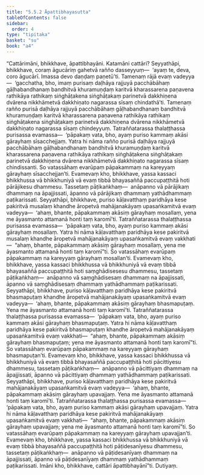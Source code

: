 ```yaml
---
title: "5.5.2 Āpattibhayasutta"
tableOfContents: false
sidebar:
  order: 4
type: "tipitaka"
basket: "su"
book: "a4"
---
```



<DynamicBreadcrumb />

<Division number="244" book="a4" bookNo="15" page="563">

<Paragraph number="1488" book="a4">
“Cattārimāni, bhikkhave, āpattibhayāni. Katamāni cattāri? Seyyathāpi, bhikkhave, coraṃ āgucāriṃ gahetvā rañño dasseyyuṃ—  ‘ayaṃ te, deva, coro āgucārī. Imassa devo daṇḍaṃ paṇetū’ti. Tamenaṃ rājā evaṃ vadeyya—  ‘gacchatha, bho, imaṃ purisaṃ daḷhāya rajjuyā pacchābāhaṃ gāḷhabandhanaṃ bandhitvā khuramuṇḍaṃ karitvā kharassarena paṇavena rathikāya rathikaṃ siṅghāṭakena siṅghāṭakaṃ parinetvā dakkhiṇena dvārena nikkhāmetvā dakkhiṇato nagarassa sīsaṃ chindathā’ti. Tamenaṃ rañño purisā daḷhāya rajjuyā pacchābāhaṃ gāḷhabandhanaṃ bandhitvā khuramuṇḍaṃ karitvā kharassarena paṇavena rathikāya rathikaṃ siṅghāṭakena siṅghāṭakaṃ parinetvā dakkhiṇena dvārena nikkhāmetvā dakkhiṇato nagarassa sīsaṃ chindeyyuṃ. Tatraññatarassa thalaṭṭhassa purisassa evamassa—  ‘pāpakaṃ vata, bho, ayaṃ puriso kammaṃ akāsi gārayhaṃ sīsacchejjaṃ. Yatra hi nāma rañño purisā daḷhāya rajjuyā pacchābāhaṃ gāḷhabandhanaṃ bandhitvā khuramuṇḍaṃ karitvā kharassarena paṇavena rathikāya rathikaṃ siṅghāṭakena siṅghāṭakaṃ parinetvā dakkhiṇena dvārena nikkhāmetvā dakkhiṇato nagarassa sīsaṃ chindissanti. So vatassāhaṃ evarūpaṃ pāpakammaṃ na kareyyaṃ gārayhaṃ sīsacchejjan’ti. Evamevaṃ kho, bhikkhave, yassa kassaci bhikkhussa vā bhikkhuniyā vā evaṃ tibbā bhayasaññā paccupaṭṭhitā hoti pārājikesu dhammesu. Tassetaṃ pāṭikaṅkhaṃ—  anāpanno vā pārājikaṃ dhammaṃ na āpajjissati, āpanno vā pārājikaṃ dhammaṃ yathādhammaṃ paṭikarissati.
</Paragraph>

<Paragraph number="1489" book="a4">
Seyyathāpi, bhikkhave, puriso kāḷavatthaṃ paridhāya kese pakiritvā musalaṃ khandhe āropetvā mahājanakāyaṃ upasaṅkamitvā evaṃ vadeyya—  ‘ahaṃ, bhante, pāpakammaṃ akāsiṃ gārayhaṃ mosallaṃ, yena me āyasmanto attamanā honti taṃ karomī’ti. Tatraññatarassa thalaṭṭhassa purisassa evamassa—  ‘pāpakaṃ vata, bho, ayaṃ puriso kammaṃ akāsi gārayhaṃ mosallaṃ. Yatra hi nāma kāḷavatthaṃ paridhāya kese pakiritvā musalaṃ khandhe āropetvā mahājanakāyaṃ upasaṅkamitvā evaṃ vakkhati—  “ahaṃ, bhante, pāpakammaṃ akāsiṃ gārayhaṃ mosallaṃ, yena me āyasmanto attamanā honti taṃ karomī”ti. So vatassāhaṃ evarūpaṃ pāpakammaṃ na kareyyaṃ gārayhaṃ mosallan’ti. Evamevaṃ kho, bhikkhave, yassa kassaci bhikkhussa vā bhikkhuniyā vā evaṃ tibbā bhayasaññā paccupaṭṭhitā hoti saṃghādisesesu dhammesu, tassetaṃ pāṭikaṅkhaṃ—  anāpanno vā saṃghādisesaṃ dhammaṃ na āpajjissati, āpanno vā saṃghādisesaṃ dhammaṃ yathādhammaṃ paṭikarissati.
</Paragraph>

<Paragraph number="1490" book="a4">
Seyyathāpi, bhikkhave, puriso kāḷavatthaṃ paridhāya kese pakiritvā bhasmapuṭaṃ khandhe āropetvā mahājanakāyaṃ upasaṅkamitvā evaṃ vadeyya—  ‘ahaṃ, bhante, pāpakammaṃ akāsiṃ gārayhaṃ bhasmapuṭaṃ. Yena me āyasmanto attamanā honti taṃ karomī’ti. Tatraññatarassa thalaṭṭhassa purisassa evamassa—  ‘pāpakaṃ vata, bho, ayaṃ puriso kammaṃ akāsi gārayhaṃ bhasmapuṭaṃ. Yatra hi nāma kāḷavatthaṃ paridhāya kese pakiritvā bhasmapuṭaṃ khandhe āropetvā mahājanakāyaṃ upasaṅkamitvā evaṃ vakkhati—  “ahaṃ, bhante, pāpakammaṃ akāsiṃ gārayhaṃ bhasmapuṭaṃ; yena me āyasmanto attamanā honti taṃ karomī”ti. So vatassāhaṃ evarūpaṃ pāpakammaṃ na kareyyaṃ gārayhaṃ bhasmapuṭan’ti. Evamevaṃ kho, bhikkhave, yassa kassaci bhikkhussa vā bhikkhuniyā vā evaṃ tibbā bhayasaññā paccupaṭṭhitā hoti pācittiyesu dhammesu, tassetaṃ pāṭikaṅkhaṃ—  anāpanno vā pācittiyaṃ dhammaṃ na āpajjissati, āpanno vā pācittiyaṃ dhammaṃ yathādhammaṃ paṭikarissati.
</Paragraph>

<Paragraph number="1491" book="a4">
Seyyathāpi, bhikkhave, puriso kāḷavatthaṃ paridhāya kese pakiritvā mahājanakāyaṃ upasaṅkamitvā evaṃ vadeyya—  ‘ahaṃ, bhante, pāpakammaṃ akāsiṃ gārayhaṃ upavajjaṃ. Yena me āyasmanto attamanā honti taṃ karomī’ti. Tatraññatarassa thalaṭṭhassa purisassa evamassa—  ‘pāpakaṃ vata, bho, ayaṃ puriso kammaṃ akāsi gārayhaṃ upavajjaṃ. Yatra hi nāma kāḷavatthaṃ paridhāya kese pakiritvā mahājanakāyaṃ upasaṅkamitvā evaṃ vakkhati—  “ahaṃ, bhante, pāpakammaṃ akāsiṃ gārayhaṃ upavajjaṃ; yena me āyasmanto attamanā honti taṃ karomī”ti. So vatassāhaṃ evarūpaṃ pāpakammaṃ na kareyyaṃ gārayhaṃ upavajjan’ti. Evamevaṃ kho, bhikkhave, yassa kassaci bhikkhussa vā bhikkhuniyā vā evaṃ tibbā bhayasaññā paccupaṭṭhitā hoti pāṭidesanīyesu dhammesu, tassetaṃ pāṭikaṅkhaṃ—  anāpanno vā pāṭidesanīyaṃ dhammaṃ na āpajjissati, āpanno vā pāṭidesanīyaṃ dhammaṃ yathādhammaṃ paṭikarissati. Imāni kho, bhikkhave, cattāri āpattibhayānī”ti.

</Paragraph>
</Division>

<Paragraph number="1492" type="center" book="a4">
Dutiyaṃ.
</Paragraph>